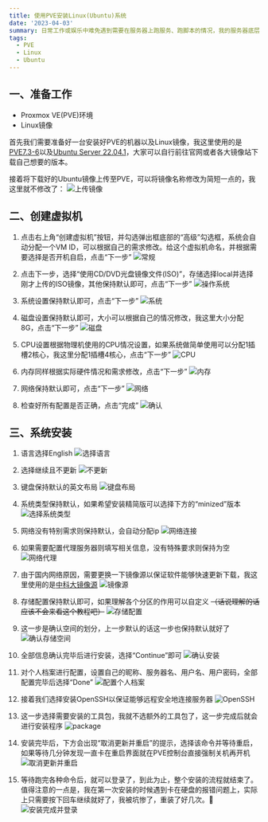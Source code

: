 ```yaml
---
title: 使用PVE安装Linux(Ubuntu)系统
date: '2023-04-03'
summary: 日常工作或娱乐中难免遇到需要在服务器上跑服务、跑脚本的情况，我的服务器底层系统为PVE，本文记录了如何使用PVE安装Ubuntu操作系统
tags:
  - PVE
  - Linux
  - Ubuntu
---
```


## 一、准备工作

- Proxmox VE(PVE)环境
- Linux镜像

首先我们需要准备好一台安装好PVE的机器以及Linux镜像，我这里使用的是[PVE7.3-6](https://pve.proxmox.com/wiki/Downloads#Proxmox_Virtual_Environment_7.3_.28ISO_Image.29)以及[Ubuntu Server 22.04.1](https://ubuntu.com/download/server)，大家可以自行前往官网或者各大镜像站下载自己想要的版本。

接着将下载好的Ubuntu镜像上传至PVE，可以将镜像名称修改为简短一点的，我这里就不修改了：
![上传镜像](https://chev.contrails.space:12650/images/2023/04/03/6d7c35913b9873d333233b0510851726.png)

## 二、创建虚拟机

1. 点击右上角“创建虚拟机”按钮，并勾选弹出框底部的“高级”勾选框，系统会自动分配一个VM ID，可以根据自己的需求修改。给这个虚拟机命名，并根据需要选择是否开机自启，点击“下一步”
![常规](https://chev.contrails.space:12650/images/2023/04/03/fb2153fc3754f415df7fb9b7196178b1.png)

2. 点击下一步，选择“使用CD/DVD光盘镜像文件(ISO)”，存储选择local并选择刚才上传的ISO镜像，其他保持默认即可，点击“下一步”
![操作系统](https://chev.contrails.space:12650/images/2023/04/04/d71a00b95cef8ea16e07ed744897beac.png)

3. 系统设置保持默认即可，点击“下一步”
![系统](https://chev.contrails.space:12650/images/2023/04/04/9fb621bdae00eb311d73a8bb3b3603bc.png)

4. 磁盘设置保持默认即可，大小可以根据自己的情况修改，我这里大小分配8G，点击“下一步”
![磁盘](https://chev.contrails.space:12650/images/2023/04/04/efb6462c02ab3a001e955d839dfa65d7.png)

5. CPU设置根据物理机使用的CPU情况设置，如果系统做简单使用可以分配1插槽2核心，我这里分配1插槽4核心，点击“下一步”
![CPU](https://chev.contrails.space:12650/images/2023/04/04/46d4f02d81ab3d0581f447bfbf2b46a0.png)

6. 内存同样根据实际硬件情况和需求修改，点击“下一步”
![内存](https://chev.contrails.space:12650/images/2023/04/04/1132c1cae3d7a01571fc2fe26612bc74.png)

7. 网络保持默认即可，点击“下一步”
![网络](https://chev.contrails.space:12650/images/2023/04/04/9c3e1db9a652c9d5cb0c3eacd3469891.png)

8. 检查好所有配置是否正确，点击“完成”
![确认](https://chev.contrails.space:12650/images/2023/04/04/79594d2f5047657dfddcf709674ebd32.png)

## 三、系统安装

1. 语言选择English
![选择语言](https://chev.contrails.space:12650/images/2023/04/04/853b61c8b4275ec94581448449165217.png)

2. 选择继续且不更新
![不更新](https://chev.contrails.space:12650/images/2023/04/04/d17b873ebd230f67ee5efdeb3fab5e17.png)

3. 键盘保持默认的英文布局
![键盘布局](https://chev.contrails.space:12650/images/2023/04/04/368212004bf0e9d04290e8893fcf628d.png)

4. 系统类型保持默认，如果希望安装精简版可以选择下方的“minized”版本
![选择系统类型](https://chev.contrails.space:12650/images/2023/04/04/f4020422b1e7dfc82fb7ce93ac350122.png)

5. 网络没有特别需求则保持默认，会自动分配ip
![网络连接](https://chev.contrails.space:12650/images/2023/04/04/7243a0617ca21f6a89da2a7392af6545.png)

6. 如果需要配置代理服务器则填写相关信息，没有特殊要求则保持为空
![网络代理](https://chev.contrails.space:12650/images/2023/04/04/ac5609a8e4aa1f8e7e27bcb75444e932.png)

7. 由于国内网络原因，需要更换一下镜像源以保证软件能够快速更新下载，我这里使用的是[中科大镜像源](https://mirrors.ustc.edu.cn/ubuntu/)
![镜像源](https://chev.contrails.space:12650/images/2023/04/04/ef1f1ded0cae4e1dbfaea5e69e92d204.png)

8. 存储配置保持默认即可，如果理解各个分区的作用可以自定义 ~~（话说理解的话应该不会来看这个教程吧）~~
![存储配置](https://chev.contrails.space:12650/images/2023/04/04/c6a2c275baef100a6d8c50eb1394298c.png)

9. 这一步是确认空间的划分，上一步默认的话这一步也保持默认就好了
![确认存储空间](https://chev.contrails.space:12650/images/2023/04/04/19a0847386d59194d1f96b37eb175bc8.png)

10. 全部信息确认完毕后进行安装，选择“Continue”即可
![确认安装](https://chev.contrails.space:12650/images/2023/04/04/fe9345f533a0dc9d2249c87329133797.png)

11. 对个人档案进行配置，设置自己的昵称、服务器名、用户名、用户密码，全部配置完毕后选择“Done”
![配置个人档案](https://chev.contrails.space:12650/images/2023/04/04/560a52443594ee70d816639257a88d74.png)

12. 接着我们选择安装OpenSSH以保证能够远程安全地连接服务器
![OpenSSH](https://chev.contrails.space:12650/images/2023/04/08/23fff2b87bf274cab7e93951602bc215.png)

13. 这一步选择需要安装的工具包，我就不选额外的工具包了，这一步完成后就会进行安装程序
![package](https://chev.contrails.space:12650/images/2023/04/08/151d346d47209d39cb4f06dba0ee3faf.png)

14. 安装完毕后，下方会出现“取消更新并重启”的提示，选择该命令并等待重启，如果等待几分钟发现一直卡在重启界面就在PVE控制台直接强制关机再开机
![取消更新并重启](https://chev.contrails.space:12650/images/2023/04/08/c48b2dd8649a1ba7d4e024a3e262d4dc.png)

15. 等待跑完各种命令后，就可以登录了，到此为止，整个安装的流程就结束了。值得注意的一点是，我在第一次安装的时候遇到卡在硬盘的报错问题上，实际上只需要按下回车继续就好了，我被坑惨了，重装了好几次。🤣
![安装完成并登录](https://chev.contrails.space:12650/images/2023/04/08/47bbbb3b81593550e0c6d36274132b49.png)
